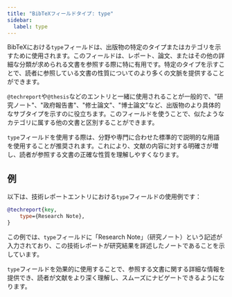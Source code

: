 ```yaml
---
title: "BibTeXフィールドタイプ: type"
sidebar:
  label: type
---
```



BibTeXにおける`type`フィールドは、出版物の特定のタイプまたはカテゴリを示すために使用されます。このフィールドは、レポート、論文、またはその他の詳細な分類が求められる文書を参照する際に特に有用です。特定のタイプを示すことで、読者に参照している文書の性質についてのより多くの文脈を提供することができます。

<CiteDrive />

`@techreport`や`@thesis`などのエントリと一緒に使用されることが一般的で、"研究ノート"、"政府報告書"、"修士論文"、"博士論文"など、出版物のより具体的なサブタイプを示すのに役立ちます。このフィールドを使うことで、似たようなカテゴリに属する他の文書と区別することができます。

`type`フィールドを使用する際は、分野や専門に合わせた標準的で説明的な用語を使用することが推奨されます。これにより、文献の内容に対する明確さが増し、読者が参照する文書の正確な性質を理解しやすくなります。

## 例

以下は、技術レポートエントリにおける`type`フィールドの使用例です：

```bibtex
@techreport{key,
    type={Research Note},
}
```

この例では、`type`フィールドに「Research Note」（研究ノート）という記述が入力されており、この技術レポートが研究結果を詳述したノートであることを示しています。

`type`フィールドを効果的に使用することで、参照する文書に関する詳細な情報を提供でき、読者が文献をより深く理解し、スムーズにナビゲートできるようになります。
